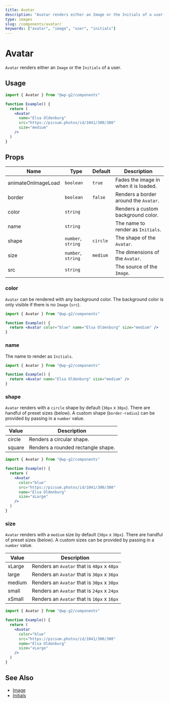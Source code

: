 ```yaml
---
title: Avatar
description: "Avatar renders either an Image or the Initials of a user."
type: images
slug: /components/avatar/
keywords: ["avatar", "image", "user", "initials"]
---
```


# Avatar

`Avatar` renders either an `Image` or the `Initials` of a user.

## Usage

```jsx live
import { Avatar } from "@wp-g2/components"

function Example() {
  return (
    <Avatar
      name="Elsa Oldenburg"
      src="https://picsum.photos/id/1041/300/300"
      size="medium"
    />
  )
}
```

## Props

| Name               | Type               | Default  | Description                           |
| ------------------ | ------------------ | -------- | ------------------------------------- |
| animateOnImageLoad | `boolean`          | `true`   | Fades the image in when it is loaded. |
| border             | `boolean`          | `false`  | Renders a border around the `Avatar`. |
| color              | `string`           |          | Renders a custom background color.    |
| name               | `string`           |          | The name to render as `Initials`.     |
| shape              | `number`, `string` | `circle` | The shape of the `Avatar`.            |
| size               | `number`, `string` | `medium` | The dimensions of the `Avatar`.       |
| src                | `string`           |          | The source of the `Image`.            |

### color

`Avatar` can be rendered with any background color. The background color is only visible if there is no `Image` (`src`).

```jsx live
import { Avatar } from "@wp-g2/components"

function Example() {
  return <Avatar color="blue" name="Elsa Oldenburg" size="medium" />
}
```

### name

The name to render as `Initials`.

```jsx live
import { Avatar } from "@wp-g2/components"

function Example() {
  return <Avatar name="Elsa Oldenburg" size="medium" />
}
```

### shape

`Avatar` renders with a `circle` shape by default (`30px` x `30px`). There are handful of preset sizes (below). A custom shape (`border-radius`) can be provided by passing in a `number` value.

| Value  | Description                        |
| ------ | ---------------------------------- |
| circle | Renders a circular shape.          |
| square | Renders a rounded rectangle shape. |

```jsx live
import { Avatar } from "@wp-g2/components"

function Example() {
  return (
    <Avatar
      color="blue"
      src="https://picsum.photos/id/1041/300/300"
      name="Elsa Oldenburg"
      size="xLarge"
    />
  )
}
```

### size

`Avatar` renders with a `medium` size by default (`30px` x `30px`). There are handful of preset sizes (below). A custom sizes can be provided by passing in a `number` value.

| Value  | Description                                 |
| ------ | ------------------------------------------- |
| xLarge | Renders an `Avatar` that is `48px` x `48px` |
| large  | Renders an `Avatar` that is `36px` x `36px` |
| medium | Renders an `Avatar` that is `30px` x `30px` |
| small  | Renders an `Avatar` that is `24px` x `24px` |
| xSmall | Renders an `Avatar` that is `16px` x `16px` |

```jsx live
import { Avatar } from "@wp-g2/components"

function Example() {
  return (
    <Avatar
      color="blue"
      src="https://picsum.photos/id/1041/300/300"
      name="Elsa Oldenburg"
      size="xLarge"
    />
  )
}
```

## See Also

- [Image](/components/image/)
- [Initials](/components/initials/)
